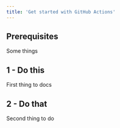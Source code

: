 ```yaml
---
title: 'Get started with GitHub Actions'
---
```


## Prerequisites

Some things

## 1 - Do this

First thing to docs

## 2 - Do that

Second thing to do